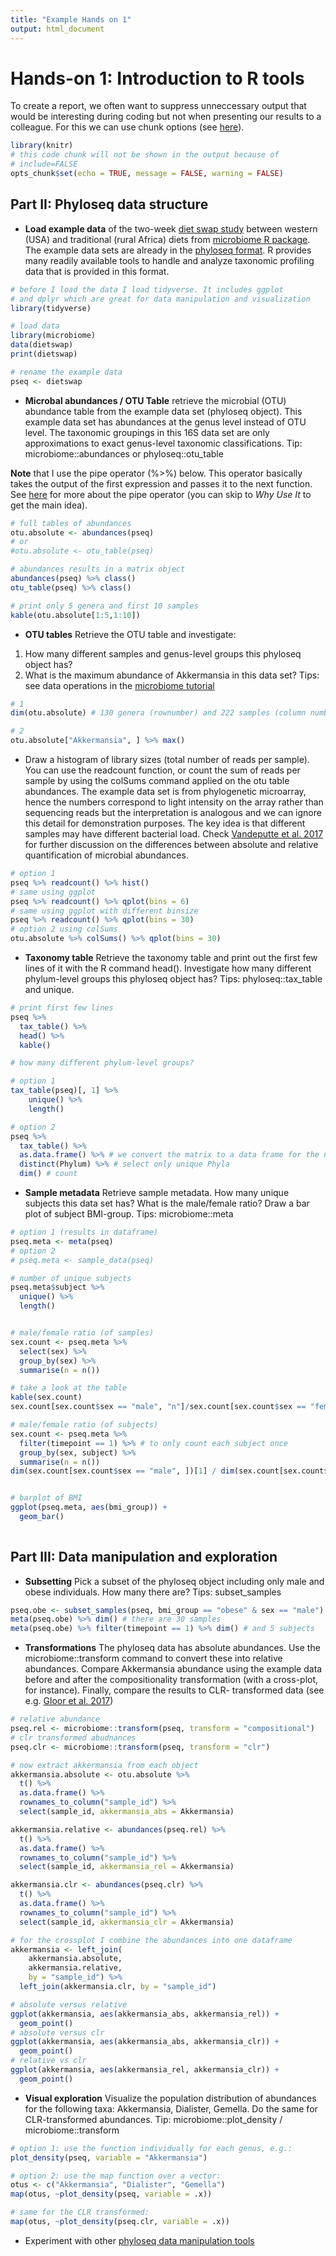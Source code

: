 ```yaml
---
title: "Example Hands on 1"
output: html_document
---
```


# Hands-on 1: Introduction to R tools

To create a report, we often want to suppress unneccessary output that would be interesting during coding but not when presenting our results to a colleague. For this we can use chunk options (see [here](https://rmarkdown.rstudio.com/lesson-3.html)).


```r
library(knitr)
# this code chunk will not be shown in the output because of
# include=FALSE
opts_chunk$set(echo = TRUE, message = FALSE, warning = FALSE)
```



## Part II: Phyloseq data structure

     
 * **Load example data** of the two-week [diet swap study](http://dx.doi.org/10.1038/ncomms7342) between western (USA) and traditional (rural Africa) diets from [microbiome R package](https://microbiome.github.io/tutorials/Data.html). The
     example data sets are already in the [phyloseq
     format](http://joey711.github.io/phyloseq/import-data). R
     provides many readily available tools to handle and analyze
     taxonomic profiling data that is provided in this format.
     

     
```r
# before I load the data I load tidyverse. It includes ggplot 
# and dplyr which are great for data manipulation and visualization
library(tidyverse)

# load data
library(microbiome)
data(dietswap) 
print(dietswap)

# rename the example data
pseq <- dietswap
```


 * **Microbal abundances / OTU Table** retrieve the microbial (OTU)
   abundance table from the example data set (phyloseq object). This
   example data set has abundances at the genus level instead of OTU
   level. The taxonomic groupings in this 16S data set are only
   approximations to exact genus-level taxonomic classifications. Tip:
   microbiome::abundances or phyloseq::otu_table
   
**Note** that I use the pipe operator (%>%) below. This operator basically takes the output of the first expression and passes it to the next function. See [here](https://www.datacamp.com/community/tutorials/pipe-r-tutorial) for more about the pipe operator (you can skip to _Why Use It_ to get the main idea).

   
   
```r
# full tables of abundances
otu.absolute <- abundances(pseq)
# or
#otu.absolute <- otu_table(pseq)

# abundances results in a matrix object
abundances(pseq) %>% class()
otu_table(pseq) %>% class()

# print only 5 genera and first 10 samples
kable(otu.absolute[1:5,1:10])
```


 * **OTU tables** Retrieve the OTU table and investigate: 
 
 1) How many
   different samples and genus-level groups this phyloseq object has?
   2) What is the maximum abundance of Akkermansia in this data set?
   Tips: see data operations in the [microbiome
   tutorial](https://microbiome.github.io/tutorials/)
   
   
```r
# 1 
dim(otu.absolute) # 130 genera (rownumber) and 222 samples (column number)

# 2
otu.absolute["Akkermansia", ] %>% max()
```


 * Draw a histogram of library sizes (total number of reads per
   sample). You can use the readcount function, or count the sum of
   reads per sample by using the colSums command applied on the otu
   table abundances. The example data set is from phylogenetic
   microarray, hence the numbers correspond to light intensity on the
   array rather than sequencing reads but the interpretation is
   analogous and we can ignore this detail for demonstration
   purposes. The key idea is that different samples may have different
   bacterial load. Check [Vandeputte et
   al. 2017](https://www.nature.com/articles/nature24460) for further
   discussion on the differences between absolute and relative
   quantification of microbial abundances.
   
   
```r
# option 1
pseq %>% readcount() %>% hist()
# same using ggplot
pseq %>% readcount() %>% qplot(bins = 6)
# same using ggplot with different binsize
pseq %>% readcount() %>% qplot(bins = 30)
# option 2 using colSums
otu.absolute %>% colSums() %>% qplot(bins = 30)
```


 * **Taxonomy table** Retrieve the taxonomy table and print out the
   first few lines of it with the R command head(). Investigate how
   many different phylum-level groups this phyloseq object has? Tips:
   phyloseq::tax_table and unique.
   
   
```r
# print first few lines
pseq %>% 
  tax_table() %>% 
  head() %>%
  kable()

# how many different phylum-level groups?

# option 1
tax_table(pseq)[, 1] %>% 
    unique() %>% 
    length()

# option 2 
pseq %>% 
  tax_table() %>% 
  as.data.frame() %>% # we convert the matrix to a data frame for the next step
  distinct(Phylum) %>% # select only unique Phyla
  dim() # count
```


 * **Sample metadata** Retrieve sample metadata. How many unique
     subjects this data set has? What is the male/female ratio? Draw a
     bar plot of subject BMI-group. Tips: microbiome::meta

```r
# option 1 (results in dataframe)
pseq.meta <- meta(pseq)
# option 2
# pseq.meta <- sample_data(pseq)

# number of unique subjects
pseq.meta$subject %>% 
  unique() %>% 
  length()


# male/female ratio (of samples)
sex.count <- pseq.meta %>%
  select(sex) %>%
  group_by(sex) %>%
  summarise(n = n())

# take a look at the table
kable(sex.count)
sex.count[sex.count$sex == "male", "n"]/sex.count[sex.count$sex == "female", "n"]

# male/female ratio (of subjects)
sex.count <- pseq.meta %>% 
  filter(timepoint == 1) %>% # to only count each subject once
  group_by(sex, subject) %>%
  summarise(n = n())
dim(sex.count[sex.count$sex == "male", ])[1] / dim(sex.count[sex.count$sex == "female", ])[1]


# barplot of BMI
ggplot(pseq.meta, aes(bmi_group)) +
  geom_bar()
  
```




## Part III: Data manipulation and exploration

 * **Subsetting** Pick a subset of the phyloseq object including only male and obese individuals. How many there are?
     Tips: subset_samples
     
```r
pseq.obe <- subset_samples(pseq, bmi_group == "obese" & sex == "male")
meta(pseq.obe) %>% dim() # there are 30 samples
meta(pseq.obe) %>% filter(timepoint == 1) %>% dim() # and 5 subjects
```


 * **Transformations** The phyloseq data has absolute abundances. Use
     the microbiome::transform command to convert these into relative
     abundances. Compare Akkermansia abundance using the example data
     before and after the compositionality transformation (with a
     cross-plot, for instance). Finally, compare the results to CLR-
     transformed data (see e.g. [Gloor et
     al. 2017](https://www.frontiersin.org/articles/10.3389/fmicb.2017.02224/full))
     
```r
# relative abundance
pseq.rel <- microbiome::transform(pseq, transform = "compositional")
# clr transformed abudnances
pseq.clr <- microbiome::transform(pseq, transform = "clr")

# now extract akkermansia from each object
akkermansia.absolute <- otu.absolute %>%
  t() %>% 
  as.data.frame() %>% 
  rownames_to_column("sample_id") %>%
  select(sample_id, akkermansia_abs = Akkermansia)

akkermansia.relative <- abundances(pseq.rel) %>%
  t() %>% 
  as.data.frame() %>% 
  rownames_to_column("sample_id") %>%
  select(sample_id, akkermansia_rel = Akkermansia)

akkermansia.clr <- abundances(pseq.clr) %>%
  t() %>% 
  as.data.frame() %>% 
  rownames_to_column("sample_id") %>%
  select(sample_id, akkermansia_clr = Akkermansia)

# for the crossplot I combine the abundances into one dataframe
akkermansia <- left_join(
    akkermansia.absolute, 
    akkermansia.relative, 
    by = "sample_id") %>%
  left_join(akkermansia.clr, by = "sample_id")

# absolute versus relative
ggplot(akkermansia, aes(akkermansia_abs, akkermansia_rel)) +
  geom_point()
# absolute versus clr
ggplot(akkermansia, aes(akkermansia_abs, akkermansia_clr)) +
  geom_point()
# relative vs clr
ggplot(akkermansia, aes(akkermansia_rel, akkermansia_clr)) +
  geom_point()
```


 * **Visual exploration** Visualize the population distribution of
   abundances for the following taxa: Akkermansia, Dialister,
   Gemella. Do the same for CLR-transformed abundances. Tip:
   microbiome::plot_density / microbiome::transform
   
```r
# option 1: use the function individually for each genus, e.g.:
plot_density(pseq, variable = "Akkermansia")

# option 2: use the map function over a vector:
otus <- c("Akkermansia", "Dialister", "Gemella")
map(otus, ~plot_density(pseq, variable = .x))

# same for the CLR transformed:
map(otus, ~plot_density(pseq.clr, variable = .x))

```

   
 * Experiment with other [phyloseq data manipulation
   tools](https://microbiome.github.io/tutorials/Preprocessing.html)
   
   

